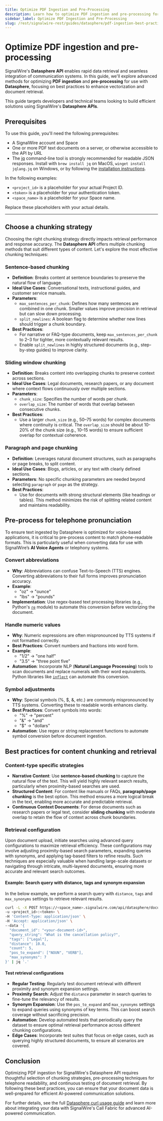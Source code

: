 ```yaml
---
title: Optimize PDF Ingestion and Pre-Processing
description: Learn how to optimize PDF ingestion and pre-processing for Datasphere on SignalWire.
sidebar_label: Optimize PDF Ingestion and Pre-Processing
slug: /rest/signalwire-rest/guides/datasphere/pdf-ingestion-best-practices
---
```


# **Optimize PDF ingestion and pre-processing**

SignalWire's **Datasphere API** enables rapid data retrieval and seamless integration of communication systems.
In this guide, we'll explore advanced methods for optimizing **PDF ingestion** and **pre-processing** for use with **Datasphere**,
focusing on best practices to enhance vectorization and document retrieval.

This guide targets developers and technical teams looking to build efficient solutions using SignalWire's
**Datasphere APIs**.

## **Prerequisites**

To use this guide, you'll need the following prerequisites:

- A SignalWire account and Space
- One or more PDF text documents on a server, or otherwise accessible to the API by URL
- The [jq](https://jqlang.github.io/jq/) command-line tool is strongly recommended for readable JSON responses.
Install with `brew install jq` on MacOS, `winget install jqlang.jq` on Windows, or by following the [installation instructions](https://jqlang.github.io/jq/download/).

In the following examples:

- `<project_id>` is a placeholder for your actual Project ID.
- `<token>` is a placeholder for your authentication token.
- `<space_name>` is a placeholder for your Space name.

Replace these placeholders with your actual details.

---

## **Choose a chunking strategy**

Choosing the right chunking strategy directly impacts retrieval performance and response accuracy.
The **Datasphere API** offers multiple chunking methods that suit different types of content.
Let's explore the most effective chunking techniques:

### Sentence-based chunking
- **Definition**: Breaks content at sentence boundaries to preserve the natural flow of language.
- **Ideal Use Cases**: Conversational texts, instructional guides, and customer service manuals.
- **Parameters**:
  - `max_sentences_per_chunk`: Defines how many sentences are combined in one chunk. Smaller values improve precision in
  retrieval but can slow down processing.
  - `split_newlines`: A boolean flag to determine whether new lines should trigger a chunk boundary.
- **Best Practices**:
  - For narrative or FAQ-type documents, keep `max_sentences_per_chunk` to 2–3 for tighter, more contextually relevant results.
  - Enable `split_newlines` in highly structured documents (e.g., step-by-step guides) to improve clarity.

### Sliding window chunking
- **Definition**: Breaks content into overlapping chunks to preserve context across sections.
- **Ideal Use Cases**: Legal documents, research papers, or any document where context flows continuously over multiple sections.
- **Parameters**:
  - `chunk_size`: Specifies the number of words per chunk.
  - `overlap_size`: The number of words that overlap between consecutive chunks.
- **Best Practices**:
  - Use a larger `chunk_size` (e.g., 50–75 words) for complex documents where continuity is critical.
  The `overlap_size` should be about 10-20% of the chunk size (e.g., 10–15 words) to ensure sufficient overlap for contextual coherence.

### Paragraph and page chunking
- **Definition**: Leverages natural document structures, such as paragraphs or page breaks, to split content.
- **Ideal Use Cases**: Blogs, articles, or any text with clearly defined sections.
- **Parameters**: No specific chunking parameters are needed beyond selecting `paragraph` or `page` as the strategy.
- **Best Practices**:
  - Use for documents with strong structural elements (like headings or tables). This method
  minimizes the risk of splitting related content and maintains readability.

## **Pre-process for telephone pronunciation**

To ensure text ingested by Datasphere is optimized for voice-based applications, it is critical
to pre-process content to match phone-readable formats. This is particularly useful when converting
data for use with SignalWire’s **AI Voice Agents** or telephony systems.

### Convert abbreviations
- **Why**: Abbreviations can confuse Text-to-Speech (TTS) engines. Converting abbreviations to
their full forms improves pronunciation accuracy.
- **Example**:
  - "oz" → "ounce"
  - "lbs" → "pounds"
- **Implementation**: Use regex-based text processing libraries (e.g., Python's [`re`](https://www.w3schools.com/python/python_regex.asp) module)
to automate this conversion before vectorizing the document.

### Handle numeric values
- **Why**: Numeric expressions are often mispronounced by TTS systems if not formatted correctly.
- **Best Practices**: Convert numbers and fractions into word form.
- **Example**:
  - "1/2" → "one half"
  - "3.5" → "three point five"
- **Automation**: Incorporate NLP (**Natural Language Processing**) tools to scan documents and replace numerals with their word equivalents. Python libraries like [`inflect`](https://pypi.org/project/inflect/) can automate this conversion.

### Symbol adjustments

- **Why**: Special symbols (%, $, &, etc.) are commonly mispronounced by TTS systems. Converting these to readable words enhances clarity.
- **Best Practices**: Convert symbols into words:
  - "%" → "percent"
  - "&" → "and"
  - "$" → "dollars"
- **Automation**: Use regex or string replacement functions to automate symbol conversion before document ingestion.

## **Best practices for content chunking and retrieval**

### Content-type specific strategies

- **Narrative Content**: Use **sentence-based chunking** to capture the natural flow of the text. This will yield highly relevant search results, particularly when proximity-based searches are used.
- **Structured Content**: For content like manuals or FAQs, **paragraph/page chunking** is the best option. This method ensures a more logical break in the text, enabling more accurate and predictable retrieval.
- **Continuous Context Documents**: For dense documents such as research papers or legal text, consider **sliding chunking** with moderate overlap to retain the flow of context across chunk boundaries.

### Retrieval configuration

Upon document upload, initiate searches using advanced query configurations to maximize retrieval efficiency.
These configurations may involve adjusting proximity-based search parameters, expanding queries with synonyms,
and applying tag-based filters to refine results. Such techniques are especially valuable when
handling large-scale datasets or navigating through intricate, multi-layered documents, ensuring more accurate and relevant search outcomes.

#### Example: Search query with distance, tags and synonym expansion

In the below example, we perform a search query with `distance`, `tags`  and `max_synonyms` settings to retrieve relevant results.

```bash
curl -L -X POST https://<space_name>.signalwire.com/api/datasphere/documents/search \
-u <project_id>:<token> \
-H 'Content-Type: application/json' \
-H 'Accept: application/json' \
--data '{
  "document_id": "<your-document-id>",
  "query_string": "What is the cancellation policy?",
  "tags": ["Legal"],
  "distance": 10.0,
  "count": 5,
  "pos_to_expand": ["NOUN", "VERB"],
  "max_synonyms": 7
}' | jq '.'
```


#### Test retrieval configurations
- **Regular Testing**: Regularly test document retrieval with different proximity and synonym expansion settings.
- **Proximity Search**: Adjust the `distance` parameter in search queries to fine-tune the relevancy of results.
- **Synonym Expansion**: Use the `pos_to_expand` and `max_synonyms` settings to expand queries using synonyms of key terms. This can boost search coverage without sacrificing precision.
- **Automation**: Develop automated tests that periodically query the dataset to ensure optimal retrieval performance across different chunking configurations.
- **Edge Cases**: Incorporate test suites that focus on edge cases, such as querying highly structured documents, to ensure all scenarios are covered.


## **Conclusion**

Optimizing PDF ingestion for SignalWire's Datasphere API requires thoughtful selection of chunking strategies,
pre-processing techniques for telephone readability, and continuous testing of document retrieval.
By following these best practices, you can ensure that your document data is well-prepared for efficient AI-powered communication solutions.

For further details, see the full [Datasphere curl usage guide](./datasphere-curl-usage.md) and learn more about integrating
your data with SignalWire's Call Fabric for advanced AI-powered communication.